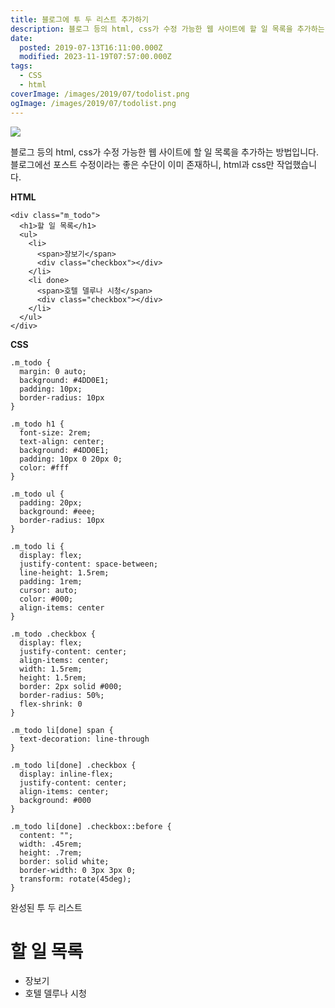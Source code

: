 ```yaml
---
title: 블로그에 투 두 리스트 추가하기
description: 블로그 등의 html, css가 수정 가능한 웹 사이트에 할 일 목록을 추가하는 방법입니다. 블로그에선 포스트 수정이라는 좋은 수단이 이미 존재하니, html과 css만 작업했습니다.
date:
  posted: 2019-07-13T16:11:00.000Z
  modified: 2023-11-19T07:57:00.000Z
tags:
  - CSS
  - html
coverImage: /images/2019/07/todolist.png
ogImage: /images/2019/07/todolist.png
---
```


![](/images/2019/07/todolist.png)

블로그 등의 html, css가 수정 가능한 웹 사이트에 할 일 목록을 추가하는 방법입니다.  
블로그에선 포스트 수정이라는 좋은 수단이 이미 존재하니, html과 css만 작업했습니다.

**HTML**

```
<div class="m_todo">
  <h1>할 일 목록</h1>
  <ul>
    <li>
      <span>장보기</span>
      <div class="checkbox"></div>
    </li>
    <li done>
      <span>호텔 델루나 시청</span>
      <div class="checkbox"></div>
    </li>
  </ul>
</div>

```

**CSS**

```
.m_todo {
  margin: 0 auto;
  background: #4DD0E1;
  padding: 10px;
  border-radius: 10px
}

.m_todo h1 {
  font-size: 2rem;
  text-align: center;
  background: #4DD0E1;
  padding: 10px 0 20px 0;
  color: #fff
}

.m_todo ul {
  padding: 20px;
  background: #eee;
  border-radius: 10px
}

.m_todo li {
  display: flex;
  justify-content: space-between;
  line-height: 1.5rem;
  padding: 1rem;
  cursor: auto;
  color: #000;
  align-items: center
}

.m_todo .checkbox {
  display: flex;
  justify-content: center;
  align-items: center;
  width: 1.5rem;
  height: 1.5rem;
  border: 2px solid #000;
  border-radius: 50%;
  flex-shrink: 0
}

.m_todo li[done] span {
  text-decoration: line-through
}

.m_todo li[done] .checkbox {
  display: inline-flex;
  justify-content: center;
  align-items: center;
  background: #000
}

.m_todo li[done] .checkbox::before {
  content: "";
  width: .45rem;
  height: .7rem;
  border: solid white;
  border-width: 0 3px 3px 0;
  transform: rotate(45deg);
}

```

완성된 투 두 리스트

# 할 일 목록

* 장보기
* 호텔 델루나 시청